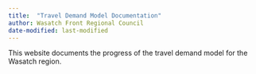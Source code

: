 ```yaml
---
title:  "Travel Demand Model Documentation"
author: Wasatch Front Regional Council
date-modified: last-modified
---
```


This website documents the progress of the travel demand model for the Wasatch region.
